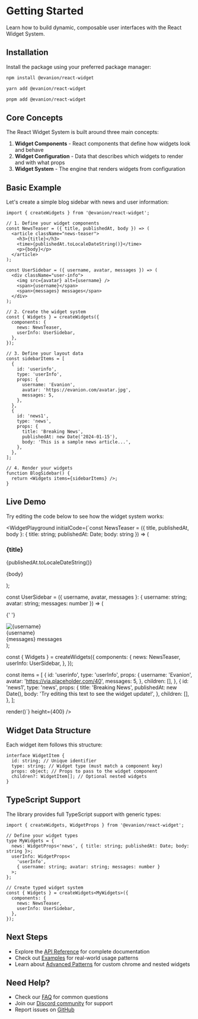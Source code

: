 # Getting Started

Learn how to build dynamic, composable user interfaces with the React Widget System.

## Installation

Install the package using your preferred package manager:

```bash
npm install @evanion/react-widget
```

```bash
yarn add @evanion/react-widget
```

```bash
pnpm add @evanion/react-widget
```

## Core Concepts

The React Widget System is built around three main concepts:

1. **Widget Components** - React components that define how widgets look and behave
2. **Widget Configuration** - Data that describes which widgets to render and with what props
3. **Widget System** - The engine that renders widgets from configuration

## Basic Example

Let's create a simple blog sidebar with news and user information:

```tsx
import { createWidgets } from '@evanion/react-widget';

// 1. Define your widget components
const NewsTeaser = ({ title, publishedAt, body }) => (
  <article className="news-teaser">
    <h3>{title}</h3>
    <time>{publishedAt.toLocaleDateString()}</time>
    <p>{body}</p>
  </article>
);

const UserSidebar = ({ username, avatar, messages }) => (
  <div className="user-info">
    <img src={avatar} alt={username} />
    <span>{username}</span>
    <span>{messages} messages</span>
  </div>
);

// 2. Create the widget system
const { Widgets } = createWidgets({
  components: {
    news: NewsTeaser,
    userInfo: UserSidebar,
  },
});

// 3. Define your layout data
const sidebarItems = [
  {
    id: 'userinfo',
    type: 'userInfo',
    props: {
      username: 'Evanion',
      avatar: 'https://evanion.com/avatar.jpg',
      messages: 5,
    },
  },
  {
    id: 'news1',
    type: 'news',
    props: {
      title: 'Breaking News',
      publishedAt: new Date('2024-01-15'),
      body: 'This is a sample news article...',
    },
  },
];

// 4. Render your widgets
function BlogSidebar() {
  return <Widgets items={sidebarItems} />;
}
```

## Live Demo

Try editing the code below to see how the widget system works:

<WidgetPlayground
  initialCode={`const NewsTeaser = ({ title, publishedAt, body }: { title: string; publishedAt: Date; body: string }) => (
  <article className="border border-gray-300 dark:border-gray-600 p-4 my-2 rounded-lg bg-white dark:bg-gray-800">
    <h3 className="mb-2 text-gray-900 dark:text-gray-100 font-semibold">{title}</h3>
    <time className="text-gray-600 dark:text-gray-400 text-sm">
      {publishedAt.toLocaleDateString()}
    </time>
    <p className="mt-2 text-gray-700 dark:text-gray-300">{body}</p>
  </article>
);

const UserSidebar = ({ username, avatar, messages }: { username: string; avatar: string; messages: number }) => (

{' '}

<div className="flex items-center p-3 border border-gray-300 dark:border-gray-600 rounded-lg my-2 bg-white dark:bg-gray-800">
  <img src={avatar} alt={username} className="w-10 h-10 rounded-full mr-3" />
  <div>
    <div className="font-bold text-gray-900 dark:text-gray-100">{username}</div>
    <div className="text-sm text-gray-600 dark:text-gray-400">
      {messages} messages
    </div>
  </div>
</div>
);

const { Widgets } = createWidgets({
components: {
news: NewsTeaser,
userInfo: UserSidebar,
},
});

const items = [
{
id: 'userinfo',
type: 'userInfo',
props: {
username: 'Evanion',
avatar: 'https://via.placeholder.com/40',
messages: 5,
},
children: [],
},
{
id: 'news1',
type: 'news',
props: {
title: 'Breaking News',
publishedAt: new Date(),
body: 'Try editing this text to see the widget update!',
},
children: [],
},
];

render(<Widgets items={items} />)`} height={400}
/>

## Widget Data Structure

Each widget item follows this structure:

```tsx
interface WidgetItem {
  id: string; // Unique identifier
  type: string; // Widget type (must match a component key)
  props: object; // Props to pass to the widget component
  children?: WidgetItem[]; // Optional nested widgets
}
```

## TypeScript Support

The library provides full TypeScript support with generic types:

```tsx
import { createWidgets, WidgetProps } from '@evanion/react-widget';

// Define your widget types
type MyWidgets = {
  news: WidgetProps<'news', { title: string; publishedAt: Date; body: string }>;
  userInfo: WidgetProps<
    'userInfo',
    { username: string; avatar: string; messages: number }
  >;
};

// Create typed widget system
const { Widgets } = createWidgets<MyWidgets>({
  components: {
    news: NewsTeaser,
    userInfo: UserSidebar,
  },
});
```

## Next Steps

- Explore the [API Reference](/widget/api) for complete documentation
- Check out [Examples](/widget/examples) for real-world usage patterns
- Learn about [Advanced Patterns](/widget/advanced) for custom chrome and nested widgets

## Need Help?

- Check our [FAQ](/widget/faq) for common questions
- Join our [Discord community](https://discord.gg/your-discord) for support
- Report issues on [GitHub](https://github.com/evanion/open-source/issues)
